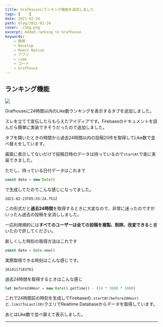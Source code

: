 ```yaml
---
title: Grafhouseにランキング機能を追加しました
tags: [    ]
date: 2021-02-24
path: blog/2021-02-24
cover: ./img.png
excerpt: Added ranking to Grafhouse.
keywords:
    - 開発
    - Develop
    - React Native
    - アプリ
    - code
    - コード
    - Grafhouse
---
```


## ランキング機能

![](./img1.png)

Grafhouseに24時間以内のLike数ランキングを表示するタブを追加しました。

スレを立てて宣伝したらもらえたアイディアです。Firebaseのドキュメントを読んだら簡単に実装できそうだったので追加しました。

タブを開いたときの時間から過去24時間以内の投稿20件を取得してLike数で並べ替えをしています。

画面に表示してないだけで投稿日時のデータは持っているので`startAt`で楽に実装できました。

ただし、持っている日付データはこれまで

```javascript
const date = new Date()
```

で生成してたのでこんな感じになってました。

```
2021-02-23T05:55:24.751Z
```

この形式だと**過去24時間**を取得するときに大変なので、非常に迷ったのですがいったん過去の投稿を全消ししました。

一応利用規約には**すべてのユーザーは全ての投稿を複製、削除、改変できる**と書いたので許してください。

新しくした時刻の取得方法はこれです

```javascript
const date = Date.now()
```

実際取得できる時刻はこんな感じです。

```
1614117183761
```

過去24時間を取得するときはこんな感じ

```javascript
let before24Hour = new Date().getTime() - (24 * 3600 * 1000)
```

これで24時間前の時刻を生成してFirebaseの`.startAt(before24Hour)`と`.limitToLast(20)`クエリでRealtime Databaseからデータを取得しています。

あとはLike数で並べ替えて表示しました。

---